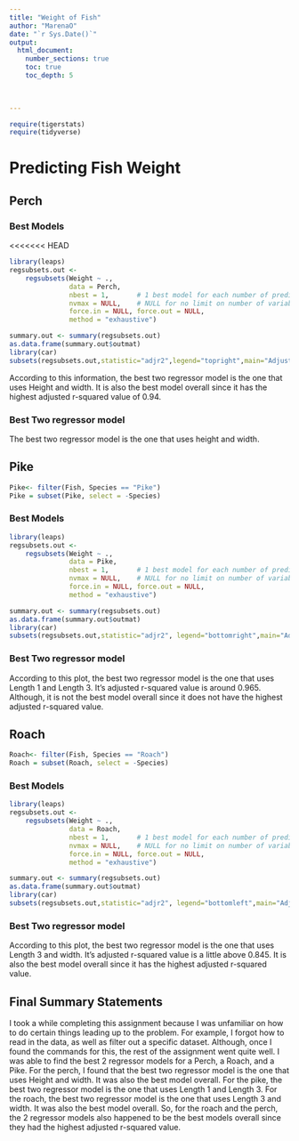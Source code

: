 ```yaml
---
title: "Weight of Fish"
author: "MarenaO"
date: "`r Sys.Date()`"  
output: 
  html_document:
    number_sections: true
    toc: true
    toc_depth: 5

 
    
---
```



```r
require(tigerstats)
require(tidyverse)
```

# Predicting Fish Weight


## Perch

### Best Models

<<<<<<< HEAD
```r
library(leaps)
regsubsets.out <-
    regsubsets(Weight ~ .,
               data = Perch,
               nbest = 1,       # 1 best model for each number of predictors
               nvmax = NULL,    # NULL for no limit on number of variables
               force.in = NULL, force.out = NULL,
               method = "exhaustive")

summary.out <- summary(regsubsets.out)
as.data.frame(summary.out$outmat)
library(car)
subsets(regsubsets.out,statistic="adjr2",legend="topright",main="Adjusted R^2")
```

According to this information, the best two regressor model is the one that uses Height and width. It is also the best model overall since it has the highest adjusted r-squared value of 0.94.

### Best Two regressor model

The best two regressor model is the one that uses height and width.

## Pike

```r
Pike<- filter(Fish, Species == "Pike")
Pike = subset(Pike, select = -Species)
```

### Best Models

```r
library(leaps)
regsubsets.out <-
    regsubsets(Weight ~ .,
               data = Pike,
               nbest = 1,       # 1 best model for each number of predictors
               nvmax = NULL,    # NULL for no limit on number of variables
               force.in = NULL, force.out = NULL,
               method = "exhaustive")

summary.out <- summary(regsubsets.out)
as.data.frame(summary.out$outmat)
library(car)
subsets(regsubsets.out,statistic="adjr2", legend="bottomright",main="Adjusted R^2")
```

### Best Two regressor model

According to this plot, the best two regressor model is the one that uses Length 1 and Length 3. It's adjusted r-squared value is around 0.965. Although, it is not the best model overall since it does not have the highest adjusted r-squared value.

## Roach

```r
Roach<- filter(Fish, Species == "Roach")
Roach = subset(Roach, select = -Species)
```

### Best Models

```r
library(leaps)
regsubsets.out <-
    regsubsets(Weight ~ .,
               data = Roach,
               nbest = 1,       # 1 best model for each number of predictors
               nvmax = NULL,    # NULL for no limit on number of variables
               force.in = NULL, force.out = NULL,
               method = "exhaustive")

summary.out <- summary(regsubsets.out)
as.data.frame(summary.out$outmat)
library(car)
subsets(regsubsets.out,statistic="adjr2", legend="bottomleft",main="Adjusted R^2")
```

### Best Two regressor model

According to this plot, the best two regressor model is the one that uses Length 3 and width. It's adjusted r-squared value is a little above 0.845. It is also the best model overall since it has the highest adjusted r-squared value.


## Final Summary Statements

I took a while completing this assignment because I was unfamiliar on how to do certain things leading up to the problem. For example, I forgot how to read in the data, as well as filter out a specific dataset. Although, once I found the commands for this, the rest of the assignment went quite well. I was able to find the best 2 regressor models for a Perch, a Roach, and a Pike. For the perch, I found that the best two regressor model is the one that uses Height and width. It was also the best model overall. For the pike, the best two regressor model is the one that uses Length 1 and Length 3. For the roach, the best two regressor model is the one that uses Length 3 and width. It was also the best model overall. So, for the roach and the perch, the 2 regressor models also happened to be the best models overall since they had the highest adjusted r-squared value.